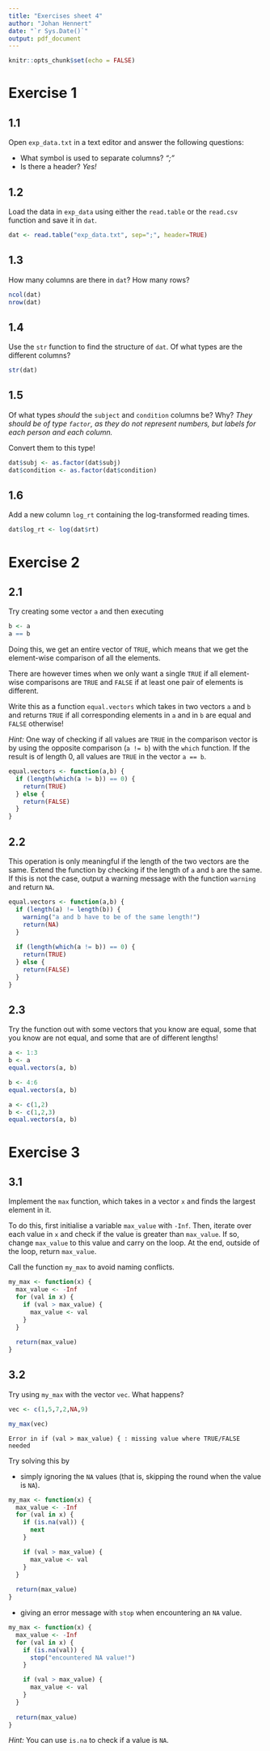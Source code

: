 ---
title: "Exercises sheet 4"
author: "Johan Hennert"
date: "`r Sys.Date()`"
output: pdf_document
---

```{r setup, include=FALSE}
knitr::opts_chunk$set(echo = FALSE)
```

# Exercise 1
## 1.1
Open `exp_data.txt` in a text editor and answer the following questions:

- What symbol is used to separate columns? _";"_
- Is there a header? _Yes!_

## 1.2
Load the data in `exp_data` using either the `read.table` or the `read.csv` function and save it in `dat`.
```{r}
dat <- read.table("exp_data.txt", sep=";", header=TRUE)
```



## 1.3
How many columns are there in `dat`? How many rows?
```{r}
ncol(dat)
nrow(dat)
```



## 1.4
Use the `str` function to find the structure of `dat`. Of what types are the different columns?
```{r}
str(dat)
```


## 1.5
Of what types _should_ the `subject` and `condition` columns be? Why?
_They should be of type `factor`, as they do not represent numbers, but labels for each person and each column._

Convert them to this type!
```{r}
dat$subj <- as.factor(dat$subj)
dat$condition <- as.factor(dat$condition)
```



## 1.6
Add a new column `log_rt` containing the log-transformed reading times.
```{r}
dat$log_rt <- log(dat$rt)
```



# Exercise 2
## 2.1
Try creating some vector `a` and then executing
```{r echo=TRUE, eval=FALSE}
b <- a
a == b
```
Doing this, we get an entire vector of `TRUE`, which means that we get the element-wise comparison of all the elements.

There are however times when we only want a single `TRUE` if all element-wise comparisons are `TRUE` and `FALSE` if at least one pair of elements is different.

Write this as a function `equal.vectors` which takes in two vectors `a` and `b` and returns `TRUE` if all corresponding elements in `a` and in `b` are equal and `FALSE` otherwise!

_Hint:_ One way of checking if all values are `TRUE` in the comparison vector is by using the opposite comparison (`a != b`) with the `which` function. If the result is of length 0, all values are `TRUE` in the vector `a == b`.
```{r}
equal.vectors <- function(a,b) {
  if (length(which(a != b)) == 0) {
    return(TRUE)
  } else {
    return(FALSE)
  }
}
```



## 2.2
This operation is only meaningful if the length of the two vectors are the same. Extend the function by checking if the length of `a` and `b` are the same. If this is not the case, output a warning message with the function `warning` and return `NA`.
```{r}
equal.vectors <- function(a,b) {
  if (length(a) != length(b)) {
    warning("a and b have to be of the same length!")
    return(NA)
  }
  
  if (length(which(a != b)) == 0) {
    return(TRUE)
  } else {
    return(FALSE)
  }
}
```



## 2.3
Try the function out with some vectors that you know are equal, some that you know are not equal, and some that are of different lengths!
```{r}
a <- 1:3
b <- a
equal.vectors(a, b)

b <- 4:6
equal.vectors(a, b)

a <- c(1,2)
b <- c(1,2,3)
equal.vectors(a, b)
```



# Exercise 3
## 3.1
Implement the `max` function, which takes in a vector `x` and finds the largest element in it.

To do this, first initialise a variable `max_value` with `-Inf`.
Then, iterate over each value in `x` and check if the value is greater than `max_value`. If so, change `max_value` to this value and carry on the loop. At the end, outside of the loop, return `max_value`.

Call the function `my_max` to avoid naming conflicts.
```{r}
my_max <- function(x) {
  max_value <- -Inf
  for (val in x) {
    if (val > max_value) {
      max_value <- val
    }
  }
  
  return(max_value)
}
```



## 3.2
Try using `my_max` with the vector `vec`. What happens?
```{r eval = FALSE}
vec <- c(1,5,7,2,NA,9)
```

```{r eval = FALSE}
my_max(vec)
```
```
Error in if (val > max_value) { : missing value where TRUE/FALSE needed
```


Try solving this by\ldots

- simply ignoring the `NA` values (that is, skipping the round when the value is `NA`).
```{r}
my_max <- function(x) {
  max_value <- -Inf
  for (val in x) {
    if (is.na(val)) {
      next
    }

    if (val > max_value) {
      max_value <- val
    }
  }
  
  return(max_value)
}
```


- giving an error message with `stop` when encountering an `NA` value.
```{r}
my_max <- function(x) {
  max_value <- -Inf
  for (val in x) {
    if (is.na(val)) {
      stop("encountered NA value!")
    }

    if (val > max_value) {
      max_value <- val
    }
  }
  
  return(max_value)
}
```


_Hint:_ You can use `is.na` to check if a value is `NA`.

